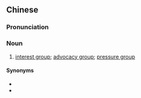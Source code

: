 {{also|利益团体}}
==Chinese==
{{zh-forms|s=利益团体|type=22}}

===Pronunciation===
{{zh-pron
|m=lìyì tuántǐ
|c=lei6 jik1 tyun4 tai2
|cat=n
}}

===Noun===
{{zh-noun}}

# [[interest group]]; [[advocacy group]]; [[pressure group]]

====Synonyms====
* {{zh-l|倡導團體}}
* {{zh-l|壓力團體}}
